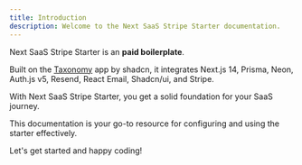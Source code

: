 ```yaml
---
title: Introduction
description: Welcome to the Next SaaS Stripe Starter documentation.
---
```


Next SaaS Stripe Starter is an <b>paid boilerplate</b>.

Built on the [Taxonomy](https://github.com/shadcn-ui/taxonomy) app by shadcn, it integrates Next.js 14, Prisma, Neon, Auth.js v5, Resend, React Email, Shadcn/ui, and Stripe.

With Next SaaS Stripe Starter, you get a solid foundation for your SaaS journey.

This documentation is your go-to resource for configuring and using the starter effectively.

Let's get started and happy coding!
